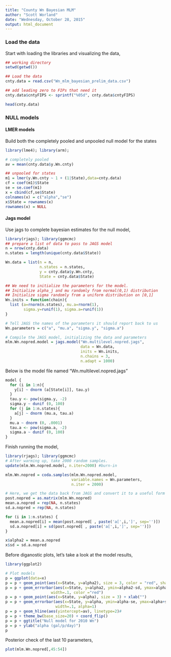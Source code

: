 ```yaml
---
title: "County Wn Bayesian MLM"
author: "Scott Worland"
date: "Wednesday, October 28, 2015"
output: html_document
---
```


### Load the data 

Start with loading the libraries and visualizing the data,

```r
## working directory
setwd(getwd())

## Load the data
cnty.data = read.csv("Wn_mlm_bayesian_prelim_data.csv")

## add leading zero to FIPs that need it
cnty.data$cntyFIPS <- sprintf("%05d", cnty.data$cntyFIPS)

head(cnty.data)
```

### NULL models

#### LMER models

Build both the completely pooled and unpooled null model for the states

```r
library(lme4); library(arm);

# completely pooled
av = mean(cnty.data$y.Wn.cnty)

## unpooled for states
m1 = lmer(y.Wn.cnty ~ 1 + (1|State),data=cnty.data)
cf = coef(m1)$State
se = se.coef(m1)
x = cbind(cf,se$State)
colnames(x) = c("alpha","se")
x$State = rownames(x)
rownames(x) = NULL
```

#### Jags model

Use jags to complete bayesian estimates for the null model,
```r
library(rjags); library(ggmcmc)
## prepare a list of data to pass to JAGS model
n = nrow(cnty.data)
n.states = length(unique(cnty.data$State))

Wn.data = list(n = n, 
               n.states = n.states, 
               y = cnty.data$y.Wn.cnty, 
               State = cnty.data$State)

## We need to initialize the parameters for the model.
## Initialize alpha_j and mu randomly from normal(0,1) distribution
## Initialize sigma randomly from a uniform distribution on [0,1]
Wn.inits = function(chain){
  list (a=rnorm(n.states), mu.a=rnorm(1),
        sigma.y=runif(1), sigma.a=runif(1))
}

# Tell JAGS the names of the parameters it should report back to us
Wn.parameters = c("a", "mu.a", "sigma.y", "sigma.a")

# Compile the JAGS model, initializing the data and parameters
mlm.Wn.nopred.model = jags.model("Wn.multilevel.nopred.jags",
                                 data = Wn.data,
                                 inits = Wn.inits,
                                 n.chains = 3,
                                 n.adapt = 1000)
```

Below is the model file named "Wn.multilevel.nopred.jags"
```r
model {
  for (i in 1:n){
    y[i] ~ dnorm (a[State[i]], tau.y)
  }
  tau.y <- pow(sigma.y, -2)
  sigma.y ~ dunif (0, 100)
  for (j in 1:n.states){
    a[j] ~ dnorm (mu.a, tau.a)
  }
  mu.a ~ dnorm (0, .0001)
  tau.a <- pow(sigma.a, -2)
  sigma.a ~ dunif (0, 100)
}
```

Finish running the model,

```r
library(rjags); library(ggmcmc)
# After warming up, take 2000 random samples.
update(mlm.Wn.nopred.model, n.iter=2000) #burn-in

mlm.Wn.nopred = coda.samples(mlm.Wn.nopred.model,
                             variable.names = Wn.parameters,
                             n.iter = 2000)

# Here, we get the data back from JAGS and convert it to a useful form
post.nopred = as.matrix(mlm.Wn.nopred)
mean.a.nopred = rep(NA, n.states)
sd.a.nopred = rep(NA, n.states)

for (i in 1:n.states) {
  mean.a.nopred[i] = mean(post.nopred[ , paste('a[',i,']', sep='')])
  sd.a.nopred[i] = sd(post.nopred[ , paste('a[',i,']', sep='')])
}

x$alpha2 = mean.a.nopred
x$sd = sd.a.nopred
```

Before diganostic plots, let's take a look at the model results,

```r
library(ggplot2)

# Plot models
p = ggplot(data=x) 
p = p + geom_point(aes(x=State, y=alpha2), size = 3, color = "red", shape = 7)
p = p + geom_errorbar(aes(x=State, y=alpha2, ymin=alpha2-sd, ymax=alpha2+sd), 
                    width=.1, color ="red") 
p = p + geom_point(aes(x=State, y=alpha), size = 3) + xlab("")
p = p + geom_errorbar(aes(x=State, y=alpha, ymin=alpha-se, ymax=alpha+se), 
                      width=.1, alpha=1) 
p = p + geom_hline(aes(yintercept=av), linetype=2)#
p = p + theme_bw(base_size=20) + coord_flip()
p = p + ggtitle("Null model for 2010 Wn")
p = p + ylab("alpha (gal/p/day)")
p

```

Posterior check of the last 10 parameters,

```r
plot(mlm.Wn.nopred[,45:54])
```
